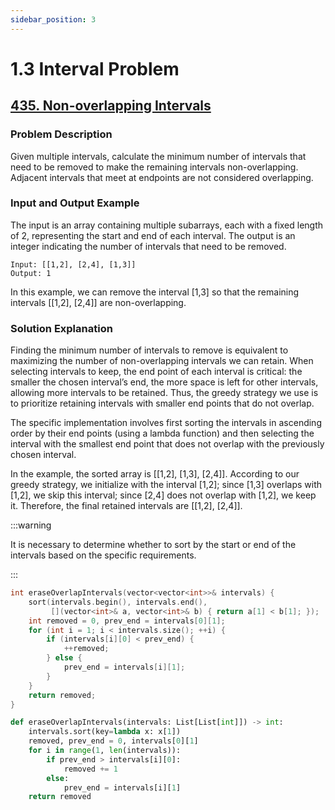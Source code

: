 ```yaml
---
sidebar_position: 3
---
```


# 1.3 Interval Problem

## [435. Non-overlapping Intervals](https://leetcode.com/problems/non-overlapping-intervals/)

### Problem Description

Given multiple intervals, calculate the minimum number of intervals that need to be removed to make the remaining intervals non-overlapping. Adjacent intervals that meet at endpoints are not considered overlapping.


### Input and Output Example

The input is an array containing multiple subarrays, each with a fixed length of 2, representing the start and end of each interval. The output is an integer indicating the number of intervals that need to be removed.

```
Input: [[1,2], [2,4], [1,3]]
Output: 1
```
In this example, we can remove the interval [1,3] so that the remaining intervals [[1,2], [2,4]] are non-overlapping.


### Solution Explanation

Finding the minimum number of intervals to remove is equivalent to maximizing the number of non-overlapping intervals we can retain. When selecting intervals to keep, the end point of each interval is critical: the smaller the chosen interval’s end, the more space is left for other intervals, allowing more intervals to be retained. Thus, the greedy strategy we use is to prioritize retaining intervals with smaller end points that do not overlap.

The specific implementation involves first sorting the intervals in ascending order by their end points (using a lambda function) and then selecting the interval with the smallest end point that does not overlap with the previously chosen interval.

In the example, the sorted array is [[1,2], [1,3], [2,4]]. According to our greedy strategy, we initialize with the interval [1,2]; since [1,3] overlaps with [1,2], we skip this interval; since [2,4] does not overlap with [1,2], we keep it. Therefore, the final retained intervals are [[1,2], [2,4]].

:::warning

It is necessary to determine whether to sort by the start or end of the intervals based on the specific requirements.

:::

<Tabs>
<TabItem value="cpp" label="C++">

```cpp
int eraseOverlapIntervals(vector<vector<int>>& intervals) {
    sort(intervals.begin(), intervals.end(),
         [](vector<int>& a, vector<int>& b) { return a[1] < b[1]; });
    int removed = 0, prev_end = intervals[0][1];
    for (int i = 1; i < intervals.size(); ++i) {
        if (intervals[i][0] < prev_end) {
            ++removed;
        } else {
            prev_end = intervals[i][1];
        }
    }
    return removed;
}
```

</TabItem>
<TabItem value="py" label="Python">

```py
def eraseOverlapIntervals(intervals: List[List[int]]) -> int:
    intervals.sort(key=lambda x: x[1])
    removed, prev_end = 0, intervals[0][1]
    for i in range(1, len(intervals)):
        if prev_end > intervals[i][0]:
            removed += 1
        else:
            prev_end = intervals[i][1]
    return removed
```

</TabItem>

</Tabs>